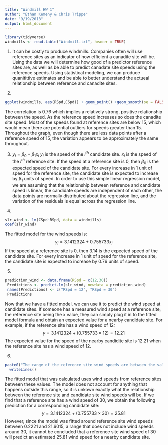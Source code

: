 ---
title: "Windmill HW 1"
author: "Ethan Kemeny & Chris Trippe"
date: "9/19/2018"
output: html_document
---

```{r echo=FALSE, include=FALSE}
library(tidyverse)
windmills <- read.table("Windmill.txt", header = TRUE)
```

1. It can be costly to produce windmills.  Companies often will use reference sites as an indicator of how efficient a canadite site will be.  Using the data we will determine how good of a predictor reference sites are, as well as be able to predict canadate site speeds using the reference speeds.  Using statistical modeling, we can produce quanitittive estimates and be able to better understand the actueal relationship between reference and canadite sites.


2.
```{r echo=FALSE,message=FALSE}

ggplot(windmills, aes(RSpd,CSpd)) + geom_point() +geom_smooth(se = FALSE) + annotate("text", x = 4,y = 20, label = "Correlation = ") + annotate("text", x=7,y =20, label =cor(windmills$RSpd,windmills$CSpd), parse = TRUE )


```

  The correlation is 0.76 which implies a relatively strong, positive relationship between the speed. As the reference speed increases so does the canadite site speed. Most of the speeds found at reference sites are below 15, which would mean there are potential outliers for speeds greater than 15. Throughout the graph, even though there are less data points after a reference speed of 15, the variation appears to be approximately the same throughout.


3.
$y_i = \beta_0 + \beta_1x_i$
$y_i$ is the speed of the $i^{th}$ candidate site. 
$x_i$ is the speed of the $i^{th}$ reference site.
If the speed at a reference site is 0, then $\beta_0$ is the expected speed of the candidate site.
For every increase in 1 unit of speed for the reference site, the candidate site is expected to increase by $\beta_1$ units of speed. 
In order to use this simple linear regression model, we are assuming that the relationship between reference and candidate speed is linear, the candidate speeds are independent of each other, the data points are normally distributed about the regression line, and the variation of the residuals is equal across the regression line. 

4.
```{r}
slr_wind <- lm(CSpd~RSpd, data = windmills)
coef(slr_wind)
```
The fitted model for the wind speeds is:
$$y_i = 3.1412324 + 0.755733x_i$$
If the speed at a reference site is 0, then 3.14 is the expected speed of the candidate site.
For every increase in 1 unit of speed for the reference site, the candidate site is expected to increase by 0.76 units of speed.

5.
```{r echo=FALSE}
prediction_wind <- data.frame(RSpd = c(12,30))
 Predictions <- predict.lm(slr_wind, newdata = prediction_wind)
 names(Predictions) <- c("RSpd = 12", "RSpd = 30")
 Predictions
```

Now that we have a fitted model, we can use it to predict the wind speed at candidate sites. If someone has a measured wind speed at a reference site, the reference site being the x value, they can simply plug it in to the fitted model formula and obtain an expected value for a nearby candidate site. For example, if the reference site has a wind speed of 12:
$$y = 3.1412324 + (0.755733 \times 12) = 12.21$$
The expected value for the speed of the nearby candidite site is 12.21 when the reference site has a wind speed of 12.

6.
```{r echo=FALSE}
paste0("The range of the reference site wind speeds are between the values ", range(windmills$RSpd)[1], " and ", range(windmills$RSpd)[2],".") %>% 
  writeLines()
```
The fitted model that was calculated uses wind speeds from reference sites between these values. The model does not account for anything that happens outside this range, so it is unkown exactly what the relationship between the reference site and candidate site wind speeds will be. If we find that a reference site has a wind speed of 30, we obtain the following prediction for a corresponding candidate site:
$$y = 3.1412324 + (0.755733 \times 30) = 25.81$$
However, since the model was fitted around reference site wind speeds between 0.2221 and 21.6015, a range that does not include wind speeds around 30, it cannot be concluded that a reference site wind speed of 30 will predict an estimated 25.81 wind speed for a nearby candidate site.
